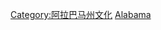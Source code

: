 {{Commons cat|Sports in Alabama}}

{{DEFAULTSORT:Sports In Alabama}}
[[Category:阿拉巴马州文化|Category:阿拉巴马州文化]]
[[Category:美國各州體育|Alabama]]